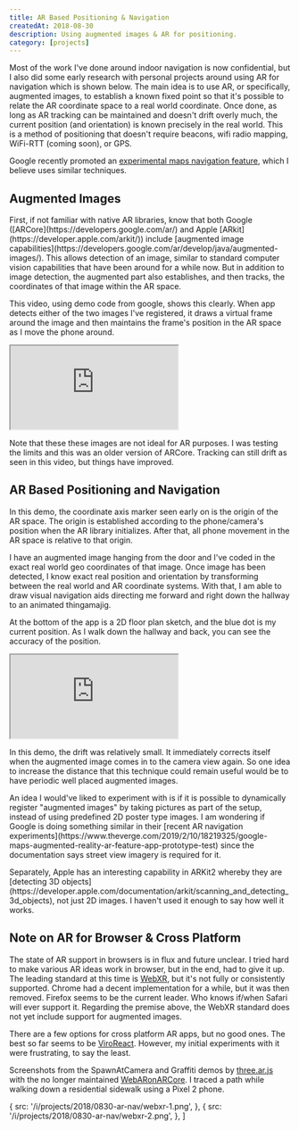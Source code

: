 ```yaml
---
title: AR Based Positioning & Navigation
createdAt: 2018-08-30
description: Using augmented images & AR for positioning.
category: [projects]
---
```



<p>
  Most of the work I've done around indoor navigation is now confidential, but I also did some early
  research with personal projects around using AR for navigation which is shown below. The main idea
  is to use AR, or specifically, augmented images, to establish a known fixed point so that it's
  possible to relate the AR coordinate space to a real world coordinate. Once done, as long as AR
  tracking can be maintained and doesn't drift overly much, the current position (and orientation)
  is known precisely in the real world. This is a method of positioning that doesn't require
  beacons, wifi radio mapping, WiFi-RTT (coming soon), or GPS.
</p>

Google recently promoted an
[experimental maps navigation feature](https://www.theverge.com/2019/2/10/18219325/google-maps-augmented-reality-ar-feature-app-prototype-test),
which I believe uses similar techniques.

<h2>Augmented Images</h2>

<p>
  First, if not familiar with native AR libraries, know that both Google
  ([ARCore](https://developers.google.com/ar/) and Apple
  [ARkit](https://developer.apple.com/arkit/)) include [augmented image
  capabilities](https://developers.google.com/ar/develop/java/augmented-images/). This allows
  detection of an image, similar to standard computer vision capabilities that have been around for
  a while now. But in addition to image detection, the augmented part also establishes, and then
  tracks, the coordinates of that image within the AR space.
</p>

<p>
  This video, using demo code from google, shows this clearly. When app detects either of the two
  images I've registered, it draws a virtual frame around the image and then maintains the frame's
  position in the AR space as I move the phone around.
</p>

<div class="video-responsive">
  <iframe
    allowFullScreen
    src="https://www.youtube.com/embed/tKrP-HFN9mE?feature=oembed&rel=0"
  ></iframe>
</div>

<p>
  Note that these these images are not ideal for AR purposes. I was testing the limits and this was
  an older version of ARCore. Tracking can still drift as seen in this video, but things have
  improved.
</p>

<h2>AR Based Positioning and Navigation</h2>
<p>
  In this demo, the coordinate axis marker seen early on is the origin of the AR space. The origin
  is established according to the phone/camera's position when the AR library initializes. After
  that, all phone movement in the AR space is relative to that origin.
</p>

<p>
  I have an augmented image hanging from the door and I've coded in the exact real world geo
  coordinates of that image. Once image has been detected, I know exact real position and
  orientation by transforming between the real world and AR coordinate systems. With that, I am able
  to draw visual navigation aids directing me forward and right down the hallway to an animated
  thingamajig.
</p>
<p>
  At the bottom of the app is a 2D floor plan sketch, and the blue dot is my current position. As I
  walk down the hallway and back, you can see the accuracy of the position.
</p>

<div class="video-responsive">
  <iframe
    allowFullScreen
    src="https://www.youtube.com/embed/7TXlz-wKXb0?feature=oembed&rel=0"
  ></iframe>
</div>

<p>
  In this demo, the drift was relatively small. It immediately corrects itself when the augmented
  image comes in to the camera view again. So one idea to increase the distance that this technique
  could remain useful would be to have periodic well placed augmented images.
</p>

<p>
  An idea I would've liked to experiment with is if it is possible to dynamically register
  "augmented images" by taking pictures as part of the setup, instead of using predefined 2D poster
  type images. I am wondering if Google is doing something similar in their [recent AR navigation
  experiments](https://www.theverge.com/2019/2/10/18219325/google-maps-augmented-reality-ar-feature-app-prototype-test)
  since the documentation says street view imagery is required for it.
</p>
<p>
  Separately, Apple has an interesting capability in ARKit2 whereby they are [detecting 3D
  objects](https://developer.apple.com/documentation/arkit/scanning_and_detecting_3d_objects), not
  just 2D images. I haven't used it enough to say how well it works.
</p>

<h2>Note on AR for Browser & Cross Platform</h2>
<p>
  The state of AR support in browsers is in flux and future unclear. I tried hard to make various AR
  ideas work in browser, but in the end, had to give it up. The leading standard at this time is
  <a href="https://www.w3.org/TR/webxr/">WebXR</a>, but it's not fully or consistently supported. Chrome
  had a decent implementation for a while, but it was then removed. Firefox seems to be the current leader.
  Who knows if/when Safari will ever support it. Regarding the premise above, the WebXR standard does
  not yet include support for augmented images.
</p>
<p>
  There are a few options for cross platform AR apps, but no good ones. The best so far seems to be
  <a href="https://viromedia.com/viroreact">ViroReact</a>. However, my initial experiments with it were
  frustrating, to say the least.
</p>
<p>
  Screenshots from the SpawnAtCamera and Graffiti demos by
  <a href="https://github.com/google-ar/">three.ar.js</a>
  with the no longer maintained
  <a href="https://github.com/google-ar/WebARonARCore">WebARonARCore</a>. I traced a path while walking
  down a residential sidewalk using a Pixel 2 phone.
</p>

  {
    src: '/i/projects/2018/0830-ar-nav/webxr-1.png',
  },
  {
    src: '/i/projects/2018/0830-ar-nav/webxr-2.png',
  },
]

<BlogPhotosSimple photos={photos} />
